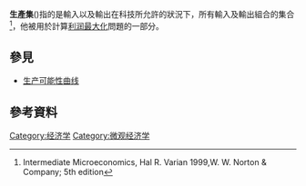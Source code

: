 {{expand|time=2016-03-15T01:30:30+00:00}}
{{refimprove|time=2016-03-15T01:30:30+00:00}}
'''生產集'''({{lang-en|'''production set'''}})指的是輸入以及輸出在科技所允許的狀況下，所有輸入及輸出組合的集合<ref>Intermediate Microeconomics, Hal R. Varian 1999,W. W. Norton & Company; 5th edition</ref>，他被用於計算[[利润最大化|利润最大化]]問題的一部分。

==參見==

*[[生产可能性曲线|生产可能性曲线]]

==參考資料==
{{Reflist}}

{{DEFAULTSORT:Production Set}}
[[Category:经济学|Category:经济学]]
[[Category:微观经济学|Category:微观经济学]]


{{Microeconomics-stub}}

{{Microeconomics}}
{{Economics}}